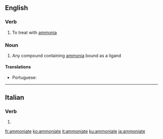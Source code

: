 ==English==

===Verb===
{{en-verb|ammoniat}}

# To treat with [[ammonia]]

===Noun===
{{en-noun}}

# {{label|en|inorganic chemistry}} Any compound containing [[ammonia]] bound as a ligand

====Translations====
{{trans-top|any compound containing ammonia bound as a ligand}}
* Portuguese: {{t|pt|amoniato|m}}
{{trans-mid}}
{{trans-bottom}}

----

==Italian==

===Verb===
{{head|it|verb form}}

# {{inflection of|ammonire||2|p|pres|subj|lang=it}}

[[fr:ammoniate]]
[[ko:ammoniate]]
[[it:ammoniate]]
[[ku:ammoniate]]
[[ja:ammoniate]]